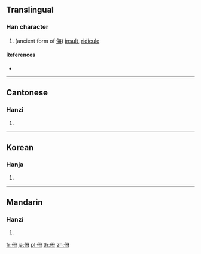 {{character info/new}}
==Translingual==

===Han character===
{{Han char|rn=9|rad=人|as=05|sn=7|four=27250|canj=OWYI|ids=⿰亻母}}

# (ancient form of [[侮]]) [[insult]], [[ridicule]]

====References====
* {{Han ref|kx=0098.020|hdz=10141.050|uh=3444|ud=13380}}

----

==Cantonese==

===Hanzi===
{{yue-hanzi|jyut=[[mou5]]|y=mou5}}

# {{defn|lang=yue|sort=人05}}

----

==Korean==

===Hanja===
{{ko-hanja|hangeul=모|rv=mo|mr=mo|y=mo|eumhun=업신여기다|ehrv=eopsin-yeogida|ehmr=ŏpsin'yŏgida|ehy=epqsin.yekita}}

# {{defn|lang=ko|sort=人05}}

----

==Mandarin==

===Hanzi===
{{cmn-hanzi|pin=[[wǔ]] ([[wu3]])|wg=wu<sup>3</sup>}}

# {{defn|lang=cmn|sort=人05}}

[[fr:㑄]]
[[ja:㑄]]
[[pl:㑄]]
[[th:㑄]]
[[zh:㑄]]